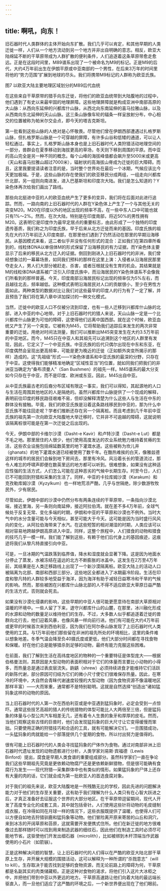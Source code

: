 ```yaml
---
---
---
```

title: 啊吼，向东！
---




旧石器时代人类群体的主体开始向东扩散。我们几乎可以肯定，和其他早期的人类迁徙一样，人们从一个地方流动到另一个地方并非出自明确的意志。相反，欧亚大陆绵延不断的干草原带成为人群扩散的便利条件，人们追逐着这条草原带愈走愈远。正是在这段时间里，M89谱系出现了一个被命名为M9的标记。正是M9的后代，大约4万年前出生在伊朗平原或中亚南部的一个男性，在后来3万年的时间里将他的“势力范围”扩展到地球的尽头。我们将携带M9标记的人群称为欧亚氏族。

图7 以欧亚大陆主要地理区域划分的M89后代血统



在这些来自干草原带的猎手向东迁徙，将他们的欧亚血统带到大陆腹地的过程中，他们遇到了有史以来最牢固的地理屏障。这些地理屏障就是构成亚洲中南部高原的大山脉：从西向东延伸的兴都库什山脉，从西北向东南延伸的喜马拉雅山脉，以及从西南向东北延伸的天山山脉。这三条山脉像车轮的辐条一样呈放射分布，中心相交的位置被称为帕米尔交会点，即今天的塔吉克斯坦。

第一批看到这些山脉的人绝对是心怀敬畏。尽管他们曾在伊朗西部遭遇过扎格罗斯山脉，但扎格罗斯山脉是一个可穿越的屏障，有许多山谷和低矮的通道，可以让人轻松通过。事实上，扎格罗斯山脉本身也是上旧石器时代人类狩猎活动地理空间的一部分，兽群会在夏季移动到海拔更高的草场，冬天则下移到周围的平原。而中亚的高山完全是另一种不同的概念。每个山峰的海拔峰值都会飙升至5000米或更高（天山和喜马拉雅山超过7000米），辐射状的高海拔山脊成为迁徙的巨大障碍。而且，这里我要提请读者注意的是，当时整个世界处在最后一个冰期，气候应该比今天更加极端。于是，这些山脉的存在使我们的欧亚移民分成两组，一组走向兴都库什北部，另一组则向南进发，进入巴基斯坦和印度次大陆。我们是怎么知道的？Y染色体再次给我们画出了路线。

那些向北挺进中亚的人的欧亚血统产生了更多的变异，我们将在后面对此进行追踪。然而，一路向南的上旧石器时代的人群在Y染色体上产生了一个与其他无关的突变M20。M20在印度以外的地区出现的频率不高，在一些中东人口中可能也就只有1%～2%。然而，在次大陆，特别是在印度南部，将近50%的男性拥有M20。这表明它是印度作为最早定居点的重要标志，由此形成了一个独特的印度遗传基质，我们称之为印度氏族，早于后来从北方迁徙而来的基因。印度氏族的祖先在大约3万年前迁入印度南部，在那里他们遇到了仍然活动在那里的早期沿海移民。从基因模式来看，这二者似乎并没有任何形式的混合：正如我们在第四章所看到的，线粒体DNA以单倍体M的形式保留了沿海移民的有力证据，而Y染色体主要显示了后来的移民从北方迁入的证据。倒回到刚进入上旧石器时代的非洲，我们曾经想象过的一幕幕场景，如同我们预料的那样在这里上演：入侵者从沿海居民那里夺走女人，男人们大部分被赶走、杀害，或者压根就没有生育的机会。其结果就是M的线粒体DNA谱系被广泛引入印度氏族中，而沿海居民的Y染色体谱系不会像我们所看到的那样普遍。今天，印度南部沿海居民标记出现的频率仅为5%左右，而且越往北去，频率越低。这种模式表明沿海居民对人口的贡献很小，至少在男性方面如此。两种类型的数据对比让我们对这些最早的印度人的行为有了一定了解，并且预告了我们将在第八章中详加探讨的一种文化模式。

当然，迁徙中的欧亚人口不仅被分流到印度，也有一些人迁移到兴都库什山脉的北部，进入中亚的中心地带。对于上旧石器时代的猎人来说，天山山脉一定是一个比兴都库什山脉更为可怕的障碍，这使得他们远离中国西部。就在这个时候，欧亚血统又产生了另一个突变。它被称为M45，它将帮助我们追踪后来发生的两次非常重要的迁徙。用绝对时间法测量，我们可以推断出M45突变发生在大约3.5万年前的中亚地区。而今，M45只在中亚人和其祖先可以追溯到这个地区的人群里有发现，因此，它定义了一个中亚氏族。中亚氏族的后代只偶尔出现在中东和东亚，在印度偶然会呈现出更高频率，可能是更为晚近的迁徙（正如额外突变所揭示的那样）造成的。这“先祖级”形式——Y染色体谱系和中亚氏族的最深的分野，只存在于中亚。这使得我们能够精准地确定“区域性亚当”的位置，就如同我们把我们的非洲亚当确定为“桑布须曼人”（San Bushmen）的祖先一样。M45谱系的最大分支如今只存在于中亚，而不是印度、欧洲或东亚。因此，M45出自中亚。

从中亚氏族最古老的后裔分布区域有限这一事实，我们可以得知，其起源地的人口与生活在周围其他地区的人是隔绝的。虽然兴都库什山脉提供了一个现成的解释，表明前往印度的移民路径艰难不易，但却没解释清楚为什么这些人与生活在中东的群体没有接触。毕竟，我们的欧亚氏族是沿着这条路线移民到中亚的，那为什么中亚氏族不能往回走呢？学者们推断还存在另一个隔离桩。而且考虑到几千年前中亚氏族的祖先第一次向欧亚大陆腹地大举迁移时，它并非不可逾越的障碍，这就说明该隔离桩很可能是在第一次迁徙之后出现的。

今天，伊朗中部的卡维尔沙漠（Dasht-e Kavir）和卢特沙漠（Dasht-e Lut）都是不毛之地。那里居住的人很少，他们使用高度发达的农业系统勉力维持着贫瘠的生活，这些农业设施包括绵延数英里的地下灌溉水道。这些被称为坎儿井（ghanats）的地下灌溉水道已经被使用了数千年。在酷热难挨的白天，像雅兹德这样的城市的居民们会躲到地下房间去，那里有冷风。风沿着长长的管道流过，那令人难忘的呼啸声即便在数英里远的地方都可以听到。很难想象，如果没有这种适应性强的生活方式，人们怎么可能在这种恶劣的气候中长期生存。时至今日，人们已不可能回到狩猎和采集的生活了。同样，中亚的卡拉库姆沙漠（Karakum）和克孜勒库姆沙漠（Kyzylkum）也一样地荒凉严酷，几乎与世隔绝，除少数游牧牧民外，少有居民。

尽管如此，伊朗中部的沙漠中仍然分布有两条连续的干草原带，一条指向沙漠北端，接近里海，另一条则向南延伸，接近阿拉伯湾。就在差不多4万年前，全球气候处于反复无常、变化多端的时期，伊朗和中亚的干草原和沙漠也不例外。当时大气中的水分含量可能与今天相似，甚至可能大于今天。这可能是因为当时盛行风风向的变化，从阿拉伯海带来了水汽。在这些短暂的相对潮湿的时期，人类应该可以相对容易地跨越伊朗高原进入中亚。同样，这整个旅程中，人们猎食的动物和猎食的技巧几乎一模一样。我们能了解到这些，有赖于他们后代身上的基因痕迹，这痕迹将我们从黎凡特直接引向中亚。

可是，一旦冰期的气温跌落到临界值，降水和湿度就会显著下降。这是因为地面水分停止了蒸发，水被冻结在遥远的北方不断膨胀的冰盖中。这发生在2万至4万年前，其结果是在人类迁移路线上出现了一个新沙漠隔离桩。欧亚大陆上的活动人口被隔离为北部、南部和西部三部分，这些地区全都进入了冰期最冷阶段。生活在印度和黎凡特的人群较多地受益于海洋，因为海洋有助于减轻日益寒冷和干旱的气候的影响。然而，那些被困在兴都库什山脉北部的人不得不适应欧亚大草原日益严酷的生活方式，否则就会死去。

如果没有沙漠化侵袭的影响，这些早期的中亚人很可能更愿意待在南部大草原相对温暖的环境中。一些人留了下来，退守兴都库什山的山麓，在那里，冰川融化形成的水源和动物的数量足以维持他们的生存。不过，大多数人似乎都追逐着迁徙的兽群向北行去，他们迎着风暴，也像风暴一样向前行进。他们有可能在大约4万年前或更早的时候首次来到西伯利亚，因为我们在阿尔泰山脉发现了上旧石器时代人类使用的工具。与1万年前他们那些留在非洲的祖先所处的环境相比，这里的条件难以想象地差。冬季气温会降至负40摄氏度或更低，他们大部分时间都在寻找食物和保暖。好在他们总是能够猎杀到足够的动物，最终有能力克服这些困难。

在前面，我们了解到生活在高纬度地区的物种的一个重要特征是体型庞大——根据伯格曼法则，其原因是大型动物的表面积相对于它们的体量而言要比小动物的小得多，而热量总是通过表皮层流失。鼩鼱（shrew）必须持续进食才能维持它们活跃的新陈代谢，部分原因可归结为它们的微小尺寸使它们很难保存热量。因此，在寒冷的环境中，大自然会青睐代谢速度较慢的大型动物（因为食物资源不像温暖地区那样丰富）——大而笨重，通常都不是特别聪明。这就是自然选择“创造出”诸如猛犸象这样的动物的原因。

当上旧石器时代的人第一次在西伯利亚或是中亚遇到猛犸象时，必定会受到一点惊吓。通常这些技艺高超的猎人的传统猎物的体型可能比人大两倍至三倍，但是猛犸象的体量与小型公共汽车相差无几，还有着令人生畏的象牙和厚厚的皮毛。然而，当他们观察这些古怪的巨兽时，他们会发现猛犸象的巨大尺寸让它变得缓慢而笨拙。只要使用正确的狩猎技巧和合适的工具，就有可能解决它们。一旦围猎成功，一头猛犸象的肉就能给一个部落提供几个星期的食物，所以付出努力是值得的。

很有可能上旧石器时代的人类会寻找猛犸象的尸体作为食物。通过对南部非洲上旧石器时代遗址发现的动物遗骸进行分析，人类学家刘易斯·宾福德（Lewis Binford）提出，腐食是早期人类食谱的重要组成部分。虽然科学家们一直在争论我们这些早期祖先究竟是更依赖动物腐尸还是更依赖新鲜猎物，但是很可能确有食腐行为发生——现代狩猎—采集群体中也有类似的情形。如果猛犸象的尸体上还存有大量的肉的话，它们就会成为第一批欧亚人的首选食腐对象。

对于我们的祖先来说，欧亚大陆腹地是一所残酷无比的学校，因此先进的问题解决能力对于他们的生存至关重要，这有助于我们理解为什么人类只有在心智大跃进之后，才真正准备好去征服这个世界的大部分地区。在干草原带逗留期间，现代人开发了高度专业化的成套工具，其中就包括骨针。人们使用这些针将动物的毛皮缝制成衣服，在冷得如同在月球一样的情况下，这些衣服既提供了温暖，也使得人们可以方便自如地去狩猎驯鹿和猛犸象等动物。他们冒险离开原来寄居的山丘和洞穴，来到冰冻的开阔草原和苔原，这就需要开发便携式住所。他们在新迁徙的地方很难像过去那样随时可以找到用来制造武器的细纹石，因此他们在制造工具时必须尽可能地节省。这驱使他们开发出细石器（microlith），比如被绑到木杆顶端当作武器使用的小石片（如箭镞）。

正是这种解决问题的智慧，让上旧石器时代的人们得以在严酷的欧亚大陆北部干草原上生存，并开展大规模的围猎活动，这可以解释为一种所谓的“杀戮意志”（will to kill）。生存取决于能否找到足够的食物资源，而无论前路上的障碍为何，干草原都是名副其实的肉类储藏柜。正是这种对食物的渴求，将他们引入这片大冰柜之中，并把他们带到中亚以外更远的地方。干草原高速路让他们向着大陆的最远端长驱直入，而一旦他们适应了这严酷的环境之后，一个新世界便出现在了他们眼前。